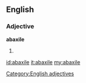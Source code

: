 ==English==

===Adjective===
'''abaxile'''
# {{alternative form of|abaxial}}

[[Category:English adjectives]]

[[id:abaxile]]
[[it:abaxile]]
[[my:abaxile]]